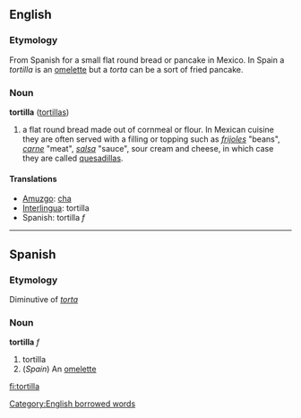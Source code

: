 ==English==

===Etymology===
From Spanish for a small flat round bread or pancake in Mexico. In Spain a ''tortilla'' is an [[omelette]] but a ''torta'' can be a sort of fried pancake.

===Noun===
'''tortilla'''  ([[tortillas]])

#a flat round bread made out of cornmeal or flour. In Mexican cuisine they are often served with a filling or topping such as ''[[frijoles]]'' "beans", ''[[carne]]'' "meat", ''[[salsa]]'' "sauce", sour cream and cheese, in which case they are called [[quesadilla]]s.

====Translations====
*[[Amuzgo]]: [[cha]]
*[[Interlingua]]: tortilla
*Spanish: tortilla ''f''

----

==Spanish==
===Etymology===
Diminutive of ''[[torta]]''

===Noun===
'''tortilla''' ''f''

# tortilla
# (''Spain'') An [[omelette]]

[[Category:English borrowed words]]

[[fi:tortilla]]